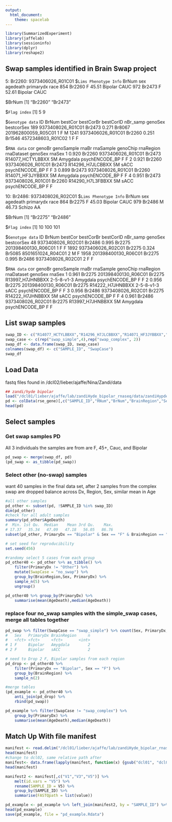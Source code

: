 ```yaml
---
output:
  html_document:
    theme: spacelab
---
```


```r
library(SummarizedExperiment)
library(jaffelab)
library(sessioninfo)
library(dplyr)
library(reshape2)
```


## Swap samples identified in Brain Swap project
5: Br2260: 9373406026_R01C01
$`Lims Phenotype Info`
     BrNum sex agedeath primarydx race
854 Br2260   F    45.51   Bipolar CAUC
972 Br2473   F    52.61   Bipolar CAUC

$BrNum
[1] "Br2260" "Br2473"

$`Flag index`
[1] 5 9

$`Genotype data`
                    ID  BrNum bestCor bestCorBr           bestCorID nBr_samp genoSex bestcorSex
189  9373408026_R01C01 Br2473   0.271    Br8067 201962800059_R05C01        1       F          M
1241 9373406026_R01C01 Br2260   0.251    Br1546   4572348603_R01C02        1       F          F

$`RNA data`
    cor genoBr        genoSample  rnaBr        rnaSample genoChip rnaRegion     rnaDataset genoSex rnaSex
1 0.920 Br2260 9373406026_R01C01 Br2473 R14077_HCTYLBBXX       5M  Amygdala psychENCODE_BP       F      F
2 0.921 Br2260 9373406026_R01C01 Br2473 R14296_H7JLCBBXX       5M      sACC psychENCODE_BP       F      F
3 0.899 Br2473 9373408026_R01C01 Br2260 R14071_HF3JYBBXX       5M  Amygdala psychENCODE_BP       F      F
4 0.951 Br2473 9373408026_R01C01 Br2260 R14290_H7L3FBBXX       5M      sACC psychENCODE_BP       F      F

10: Br2486: 9373408026_R02C01
$`Lims Phenotype Info`
     BrNum sex agedeath primarydx race
864 Br2275   F    45.03   Bipolar CAUC
979 Br2486   M    46.73    Schizo   AA

$BrNum
[1] "Br2275" "Br2486"

$`Flag index`
[1]  10 100 101

$`Genotype data`
                      ID  BrNum bestCor bestCorBr           bestCorID nBr_samp genoSex bestcorSex
48     9373408026_R02C01 Br2486   0.995    Br2275 201398400130_R06C01        1       F          F
1892   9373406026_R02C01 Br2275   0.324    Br5085   8501651024_R04C01        2       M          F
1958 201398400130_R06C01 Br2275   0.995    Br2486   9373408026_R02C01        2       F          F

$`RNA data`
    cor genoBr          genoSample  rnaBr        rnaSample   genoChip rnaRegion     rnaDataset genoSex rnaSex
1 0.961 Br2275 201398400130_R06C01 Br2275 R13997_H7JHNBBXX 2-5-8-v1-3  Amygdala psychENCODE_BP       F      F
2 0.956 Br2275 201398400130_R06C01 Br2275 R14222_H7JHNBBXX 2-5-8-v1-3      sACC psychENCODE_BP       F      F
3 0.956 Br2486   9373408026_R02C01 Br2275 R14222_H7JHNBBXX         5M      sACC psychENCODE_BP       F      F
4 0.961 Br2486   9373408026_R02C01 Br2275 R13997_H7JHNBBXX         5M  Amygdala psychENCODE_BP       F      F

## List swap samples
```r
swap_ID <- c("R14077_HCTYLBBXX","R14296_H7JLCBBXX","R14071_HF3JYBBXX","R14290_H7L3FBBXX","R13997_H7JHNBBXX","R14222_H7JHNBBXX")
swap_case <- c(rep("swap_simple",4),rep("swap_complex", 2))
swap_df <- data.frame(swap_ID, swap_case)
colnames(swap_df) <- c("SAMPLE_ID", "SwapCase")
swap_df
```

## Load Data
fastq files found in /dcl02/lieber/ajaffe/Nina/Zandi/data
```r
## zandi/hyde bipolar
load("/dcl01/lieber/ajaffe/lab/zandiHyde_bipolar_rnaseq/data/zandiHypde_bipolar_rseGene_n511.rda", verbose = TRUE)
pd <- colData(rse_gene)[,c("SAMPLE_ID","RNum","BrNum","BrainRegion","Sex","AgeDeath","Race","PrimaryDx","RIN")]
head(pd)
```

## Select samples
### Get swap samples PD
All 3 individuals the samples are from are F, 45+, Cauc, and Bipolar
```r
pd_swap <- merge(swap_df, pd)
(pd_swap <- as_tibble(pd_swap))
```

### Select other (no-swap) samples 
want 40 samples in the final data set, after 2 samples from the complex swap are dropped
balance across Dx, Region, Sex, similar mean in Age
```r
#all other samples
pd_other <- subset(pd, !SAMPLE_ID %in% swap_ID)
dim(pd_other)
#check for all adult samples
summary(pd_other$AgeDeath)
#  Min. 1st Qu.  Median    Mean 3rd Qu.    Max. 
# 17.37   35.34   47.09   47.18   56.05   86.76 
subset(pd_other, PrimaryDx == "Bipolar" & Sex == "F" & BrainRegion == "Amygdala")

# set seed for reproducibility
set.seed(456)

#randomy select 5 cases from each group
pd_other40 <- pd_other %>% as_tibble() %>% 
    filter(PrimaryDx != "Other") %>%
    mutate(SwapCase = "no_swap") %>%
    group_by(BrainRegion,Sex, PrimaryDx) %>%
    sample_n(5) %>%
    ungroup()

pd_other40 %>% group_by(PrimaryDx) %>% 
    summarise(mean(AgeDeath),median(AgeDeath))
```

### replace four no_swap samples with the simple_swap cases, merge all tables together
```r
pd_swap %>% filter(SwapCase == "swap_simple") %>% count(Sex, PrimaryDx, BrainRegion)
#   Sex   PrimaryDx BrainRegion     n
#   <fct> <fct>     <fct>       <int>
# 1 F     Bipolar   Amygdala        2
# 2 F     Bipolar   sACC            2

# need to Drop 2 F, Bipolar samples from each region
pd_drop <- pd_other40 %>% 
    filter(PrimaryDx == "Bipolar", Sex == "F") %>%
    group_by(BrainRegion) %>%
    sample_n(2)

#merge tables    
(pd_example <- pd_other40 %>%
    anti_join(pd_drop) %>%
    rbind(pd_swap))

pd_example %>% filter(SwapCase != "swap_complex") %>%
    group_by(PrimaryDx) %>%
    summarise(mean(AgeDeath),median(AgeDeath))
```

## Match Up With file manifest
```r
manifest <- read.delim("/dcl01/lieber/ajaffe/lab/zandiHyde_bipolar_rnaseq/preprocessed_data/.samples_unmerged.manifest", header = FALSE)
head(manifest)
#change to dcl02, same relative path after
manifest<- data.frame(lapply(manifest, function(x) {gsub("dcl01", "dcl02", x)}))
head(manifest)

manifest2 <- manifest[,c("V1","V3","V5")] %>%
    melt(id.vars = "V5") %>% 
    rename(SAMPLE_ID = V5) %>%
    group_by(SAMPLE_ID) %>%
    summarise(FASTQpath = list(value))

pd_example <- pd_example %>% left_join(manifest2, by = "SAMPLE_ID") %>% as.data.frame()
head(pd_example)
save(pd_example, file = "pd_example.Rdata")
```
